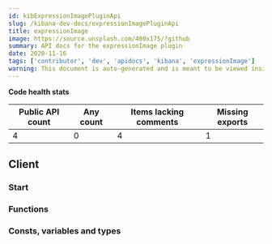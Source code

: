 ```yaml
---
id: kibExpressionImagePluginApi
slug: /kibana-dev-docs/expressionImagePluginApi
title: expressionImage
image: https://source.unsplash.com/400x175/?github
summary: API docs for the expressionImage plugin
date: 2020-11-16
tags: ['contributor', 'dev', 'apidocs', 'kibana', 'expressionImage']
warning: This document is auto-generated and is meant to be viewed inside our experimental, new docs system. Reach out in #docs-engineering for more info.
---
```






**Code health stats**

| Public API count  | Any count | Items lacking comments | Missing exports | 
|-------------------|-----------|------------------------|-----------------|
| 4 | 0 | 4 | 1 |

## Client

### Start
<DocDefinitionList data={[expressionImageObj.client.start]}/>

### Functions
<DocDefinitionList data={expressionImageObj.client.functions}/>

### Consts, variables and types
<DocDefinitionList data={expressionImageObj.client.misc}/>

